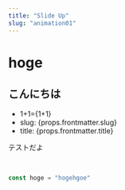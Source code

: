 ---
title: "Slide Up"
slug: "animation01"
---


<div className={Styles.boxWrapper}>
<Component />
</div>

<main>

# hoge

## こんにちは

* <div>1+1={1+1}</div>
* <div>slug: {props.frontmatter.slug}</div>
* <div>title: {props.frontmatter.title}</div>

テストだよ

<br />

```javascript
const hoge = "hogehgoe"
```

<br />
<br />
<br />
<br />
<br />
<br />
<br />
<br />
<br />
<br />
<br />
<br />
<br />
<br />
<br />
<br />
<br />
<br />
<br />
<br />
<br />
<br />
<br />
<br />
<br />
<br />
<br />
<br />
<br />
<br />
<br />
<br />
<br />
<br />
<br />
<br />
<br />
<br />
<br />
<br />
<br />
<br />
<br />
<br />
<br />
<br />
<br />
<br />
<br />
<br />
<br />
<br />
<br />
<br />
<br />
<br />
<br />
<br />
<br />
<br />
<br />
<br />
<br />
<br />
<br />
<br />
<br />
<br />
<br />
<br />
<br />
<br />
<br />
<br />
<br />
<br />
<br />
<br />
<br />
<br />
<br />
<br />
<br />
<br />
<br />
<br />
<br />
<br />
<br />
<br />
<br />
<br />
<br />
<br />
<br />
<br />
<br />
<br />
<br />
<br />

</main>